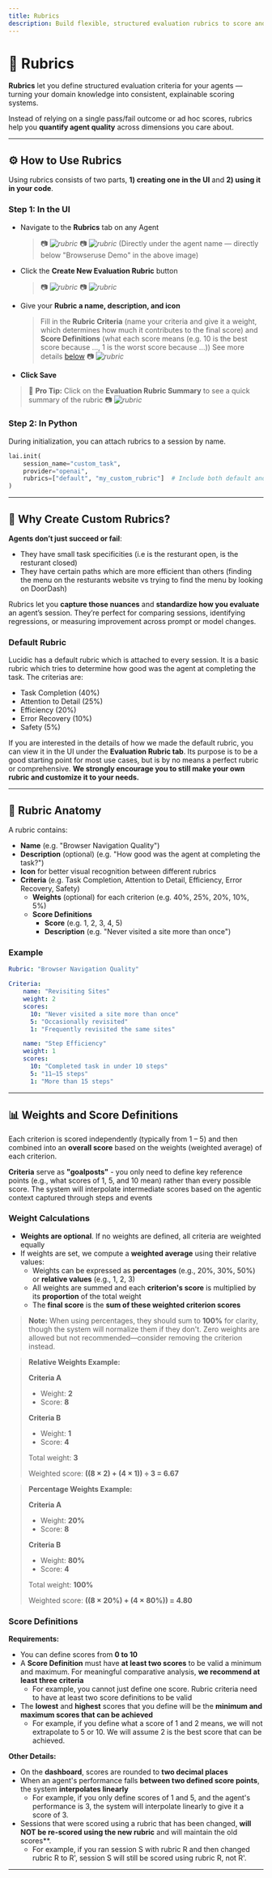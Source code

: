 ```yaml
---
title: Rubrics
description: Build flexible, structured evaluation rubrics to score and compare your agent's behavior across sessions.
---
```


# 📏 Rubrics

**Rubrics** let you define structured evaluation criteria for your agents — turning your domain knowledge into consistent, explainable scoring systems.

Instead of relying on a single pass/fail outcome or ad hoc scores, rubrics help you **quantify agent quality** across dimensions you care about.

---

## ⚙️ How to Use Rubrics

Using rubrics consists of two parts, **1) creating one in the UI** and **2) using it in your code**.

### Step 1: In the UI

- Navigate to the **Rubrics** tab on any Agent
  > 📷 _![rubric](/images/r2.png)_
  > 📷 _![rubric](/images/r3.png)_
  > (Directly under the agent name — directly below "Browseruse Demo" in the above image)
- Click the **Create New Evaluation Rubric** button
  > 📷 _![rubric](/images/r4.png)_
  > 📷 _![rubric](/images/r5.png)_
- Give your **Rubric a name, description, and icon**
  > Fill in the **Rubric Criteria** (name your criteria and give it a weight, which determines how much it contributes to the final score) and **Score Definitions** (what each score means (e.g. 10 is the best score because ..., 1 is the worst score because ...))
  > See more details [below](/features/rubrics#🧬-rubric-anatomy)
  > 📷 _![rubric](/images/r6.png)_
- **Click Save**
> 📝 **Pro Tip:** Click on the **Evaluation Rubric Summary** to see a quick summary of the rubric
> 📷 _![rubric](/images/r7.png)_

### Step 2: In Python

During initialization, you can attach rubrics to a session by name.

```python
lai.init(
    session_name="custom_task",
    provider="openai",
    rubrics=["default", "my_custom_rubric"]  # Include both default and custom rubrics
)
```

---

## 🧠 Why Create Custom Rubrics?

**Agents don’t just succeed or fail**:

- They have small task specificities (i.e is the resturant open, is the resturant closed)
- They have certain paths which are more efficient than others (finding the menu on the resturants website vs trying to find the menu by looking on DoorDash)

Rubrics let you **capture those nuances** and **standardize how you evaluate** an agent’s session. They’re perfect for comparing sessions, identifying regressions, or measuring improvement across prompt or model changes.

### Default Rubric

Lucidic has a default rubric which is attached to every session. It is a basic rubric which tries to determine how good was the agent at completing the task.
The criterias are:

- Task Completion (40%)
- Attention to Detail (25%)
- Efficiency (20%)
- Error Recovery (10%)
- Safety (5%)

If you are interested in the details of how we made the default rubric, you can view it in the UI under the **Evaluation Rubric tab**. Its purpose is to be a good starting point for most use cases, but is by no means a perfect rubric or comprehensive. **We strongly encourage you to still make your own rubric and customize it to your needs.**

---

## 🧬 Rubric Anatomy

A rubric contains:

- **Name** (e.g. "Browser Navigation Quality")
- **Description** (optional) (e.g. "How good was the agent at completing the task?")
- **Icon** for better visual recognition between different rubrics
- **Criteria** (e.g. Task Completion, Attention to Detail, Efficiency, Error Recovery, Safety)
  - **Weights** (optional) for each criterion (e.g. 40%, 25%, 20%, 10%, 5%)
  - **Score Definitions** 
    - **Score** (e.g. 1, 2, 3, 4, 5)
    - **Description** (e.g. "Never visited a site more than once")

### Example

```yaml
Rubric: "Browser Navigation Quality"

Criteria:
    name: "Revisiting Sites"
    weight: 2
    scores:
      10: "Never visited a site more than once"
      5: "Occasionally revisited"
      1: "Frequently revisited the same sites"

    name: "Step Efficiency"
    weight: 1
    scores:
      10: "Completed task in under 10 steps"
      5: "11–15 steps"
      1: "More than 15 steps"
```

---

## 📊 Weights and Score Definitions

Each criterion is scored independently (typically from 1 – 5) and then combined into an **overall score** based on the weights (weighted average) of each criterion.

**Criteria** serve as **"goalposts"** - you only need to define key reference points (e.g., what scores of 1, 5, and 10 mean) rather than every possible score. The system will interpolate intermediate scores based on the agentic context captured through steps and events

### Weight Calculations

- **Weights are optional**. If no weights are defined, all criteria are weighted equally
- If weights are set, we compute a **weighted average** using their relative values:
  - Weights can be expressed as **percentages** (e.g., 20%, 30%, 50%) or **relative values** (e.g., 1, 2, 3)
  - All weights are summed and each **criterion's score** is multiplied by its **proportion** of the total weight
  - The **final score** is the **sum of these weighted criterion scores**

> **Note:** When using percentages, they should sum to **100%** for clarity, though the system will normalize them if they don't. Zero weights are allowed but not recommended—consider removing the criterion instead.

> **Relative Weights Example:** 
>
> **Criteria A**
> - Weight: **2**
> - Score: **8**
>
> **Criteria B**
> - Weight: **1**
> - Score: **4**
>
> Total weight: **3**
>
> Weighted score: **((8 × 2) + (4 × 1)) ÷ 3 = 6.67**

> **Percentage Weights Example:** 
>
> **Criteria A**
> - Weight: **20%**
> - Score: **8**
>
> **Criteria B**
> - Weight: **80%**
> - Score: **4**
>
> Total weight: **100%**
>
> Weighted score: **((8 × 20%) + (4 × 80%)) = 4.80**


### Score Definitions

**Requirements:**
- You can define scores from **0 to 10**
- A **Score Definition** must have **at least two scores** to be valid a minimum and maximum. For meaningful comparative analysis, **we recommend at least three criteria**
  - For example, you cannot just define one score. Rubric criteria need to have at least two score definitions to be valid 
- The **lowest** and **highest** scores that you define will be the **minimum and maximum scores that can be achieved**
  - For example, if you define what a score of 1 and 2 means, we will not extrapolate to 5 or 10. We will assume 2 is the best score that can be achieved.

**Other Details:**
- On the **dashboard**, scores are rounded to **two decimal places**
- When an agent's performance falls **between two defined score points**, the system **interpolates linearly**
  - For example, if you only define scores of 1 and 5, and the agent's performance is 3, the system will interpolate linearly to give it a score of 3. 
- Sessions that were scored using a rubric that has been changed, **will NOT be re-scored using the new rubric** and will maintain the old scores**. 
  - For example, if you ran session S with rubric R and then changed rubric R to R', session S will still be scored using rubric R, not R'. 

---
